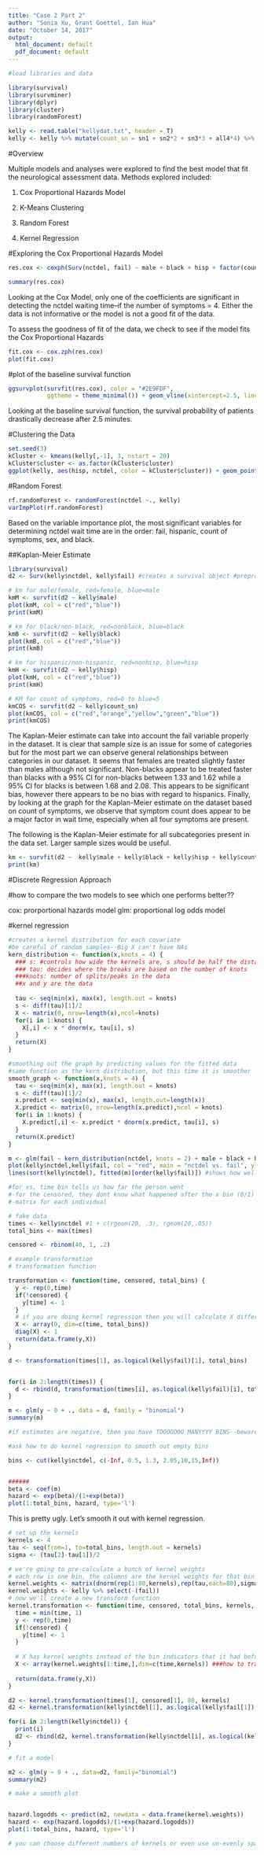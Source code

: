```yaml
---
title: "Case 2 Part 2"
author: "Sonia Xu, Grant Goettel, Ian Hua"
date: "October 14, 2017"
output:
  html_document: default
  pdf_document: default
---
```


<!--- Week 2: Report #1 on the case study introduced the previous week is due by Wed class time.  These reports should be done using LaTeX or RMarkdown and submitted electronically. They should be clear, concise and contain plots and descriptions of the exploratory/descriptive analyses along with an analysis plan including relevant references.  The lecture time will be devoted to providing details on statistical approaches relevant to the case study, and will not have time for the teams to work together or be a detailed question/answer session (Monday’s class is devoted to such things).  It is expected that the teams will devote substantial time out of class.

CASE STUDY 2: 

BACKGROUND: Study of time to critical neurological assessment for patients with stroke-like symptoms who are admitted to the emergency room.  A possible predictor is number of major stroke symptoms reported, ranging from 0 to 4.  Treatment for acute stroke includes thrombolytic therapy, which can potentially improve neurological functioning for ischemic stroke patients if administered soon after symptom onset (within 3 hours).  Since treating patients quickly is critically important for their long-term prognosis, minimizing the times from symptom onset to emergency room (ED) arrival, from ED arrival to diagnosis, and from diagnosis to treatment is of paramount concern.

INTEREST: Factors predictive of the time to critical neurological assessment following admission to the ED for n=335 patients with mild to moderate motor impairment.  The goal of the analysis is to perform inferences on the impact of clinical presentation, gender and race on time to neurological assessment.  Clinical presentation is measured as a count of reported major stroke symptoms, including headache, loss of motor skills or weakness, trouble talking or understanding, and vision problems.

Variable key: 
nctdel = min of neurologist time to assessment & CT scan from arrival at ER
fail = 1 if got neurologist/CT scan & 0 otherwise
male = 1 if male, 0=female
black = 1 if black, 0=not black 
hisp = 1 if hispanic, 0=not hispanic
sn1 = 0/1 indicator 1 main symptom
sn2 = 0/1 indicator 2 main symptoms
sn3 = 0/1 indicator 3 main symptoms 
all4 = 0/1 indicator all 4 main symptoms
--->
```r
#load libraries and data

library(survival)
library(survminer)
library(dplyr)
library(cluster)
library(randomForest)

kelly <- read.table("kellydat.txt", header = T)
kelly <- kelly %>% mutate(count_sn = sn1 + sn2*2 + sn3*3 + all4*4) %>% select(-c(sn1, sn2, sn3, all4))
```
#Overview

Multiple models and analyses were explored to find the best model that fit the neurological assessment data. Methods explored included:

1. Cox Proportional Hazards Model

2. K-Means Clustering

3. Random Forest

4. Kernel Regression

#Exploring the Cox Proportional Hazards Model
```r
res.cox <- coxph(Surv(nctdel, fail) ~ male + black + hisp + factor(count_sn), data =  kelly)

summary(res.cox)
```
Looking at the Cox Model, only one of the coefficients are significant in detecting the nctdel waiting time--if the number of symptoms = 4. Either the data is not informative or the model is not a good fit of the data.

To assess the goodness of fit of the data, we check to see if the model fits the Cox Proportional Hazards 
```r
fit.cox <- cox.zph(res.cox)
plot(fit.cox)
```

#plot of the baseline survival function
```r
ggsurvplot(survfit(res.cox), color = "#2E9FDF",
           ggtheme = theme_minimal()) + geom_vline(xintercept=2.5, linetype="dashed", color = "red", size=1)
```

Looking at the baseline survival function, the survival probability of patients drastically decrease after 2.5 minutes. 


#Clustering the Data
```r
set.seed(3)
kCluster <- kmeans(kelly[,-1], 3, nstart = 20)
kCluster$cluster <- as.factor(kCluster$cluster)
ggplot(kelly, aes(hisp, nctdel, color = kCluster$cluster)) + geom_point()
```

#Random Forest
```r
rf.randomForest <- randomForest(nctdel ~., kelly)
varImpPlot(rf.randomForest)
```
Based on the variable importance plot, the most significant variables for determining nctdel wait time are in the order: fail, hispanic, count of symptoms, sex, and black.

##Kaplan-Meier Estimate
```r
library(survival)
d2 <- Surv(kelly$nctdel, kelly$fail) #creates a survival object #preprocessed version of the data

# km for male/female, red=female, blue=male
kmM <- survfit(d2 ~ kelly$male)
plot(kmM, col = c("red","blue"))
print(kmM)

# km for black/non-black, red=nonblack, blue=black
kmB <- survfit(d2 ~ kelly$black)
plot(kmB, col = c("red","blue"))
print(kmB)

# km for hispanic/non-hispanic, red=nonhisp, blue=hisp
kmH <- survfit(d2 ~ kelly$hisp)
plot(kmH, col = c("red","blue"))
print(kmH)

# KM for count of symptoms, red=0 to blue=5
kmCOS <- survfit(d2 ~ kelly$count_sn)
plot(kmCOS, col = c("red","orange","yellow","green","blue"))
print(kmCOS)
```
The Kaplan-Meier estimate can take into account the fail variable properly in the dataset. It is clear that sample size is an issue for some of categories but for the most part we can observe general relationships between categories in our dataset. It seems that females are treated slightly faster than males although not significant. Non-blacks appear to be treated faster than blacks with a 95% CI for non-blacks between 1.33 and 1.62 while a 95% CI for blacks is between 1.68 and 2.08. This appears to be significant bias, however there appears to be no bias with regard to hispanics. Finally, by looking at the graph for the Kaplan-Meier estimate on the dataset based on count of symptoms, we observe that symptom count does appear to be a major factor in wait time, especially when all four symptoms are present. 

The following is the Kaplan-Meier estimate for all subcategories present in the data set. Larger sample sizes would be useful.
```r
km <- survfit(d2 ~  kelly$male + kelly$black + kelly$hisp + kelly$count_sn)
print(km)
```

#Discrete Regression Approach

#how to compare the two models to see which one performs better??

cox: prorportional hazards model
glm: proportional log odds model

#kernel regression
```r
#creates a kernel distribution for each covariate
#be careful of random samples--Big X can't have NAs
kern_distribution <- function(x,knots = 4) {
  ### s: #controls how wide the kernels are, s should be half the distance between two knots 
  ### tau: decides where the breaks are based on the number of knots
  ###knots: number of splits/peaks in the data
  ##x and y are the data
  
  tau <- seq(min(x), max(x), length.out = knots)
  s <- diff(tau)[1]/2
  X <- matrix(0, nrow=length(x),ncol=knots)
  for(i in 1:knots) {
    X[,i] <- x * dnorm(x, tau[i], s)
  }
  return(X)
}

#smoothing out the graph by predicting values for the fitted data
#same function as the kern distribution, but this time it is smoother
smooth_graph <- function(x,knots = 4) {
  tau <- seq(min(x), max(x), length.out = knots)
  s <- diff(tau)[1]/2
  x.predict <- seq(min(x), max(x), length.out=length(x))
  X.predict <- matrix(0, nrow=length(x.predict),ncol = knots)
  for(i in 1:knots) {
    X.predict[,i] <- x.predict * dnorm(x.predict, tau[i], s)
  }
  return(X.predict)
}

```


```r
m <- glm(fail ~ kern_distribution(nctdel, knots = 2) + male + black + hisp + count_sn, data = kelly, family = "binomial")
plot(kelly$nctdel,kelly$fail, col = "red", main = "nctdel vs. fail", ylab = "fail", xlab = "nctdel") #plots the true data
lines(sort(kelly$nctdel), fitted(m)[order(kelly$fail)]) #shows how well the model fits the true data

#for xs, time bin tells us how far the person went
#-for the censored, they dont know what happened after the x bin (0/1)
#-matrix for each individual
```

```r
# fake data
times <- kelly$nctdel #1 + c(rgeom(20, .3), rgeom(20,.05))
total_bins <- max(times)

censored <- rbinom(40, 1, .2)

# example transformation
# transformation function

transformation <- function(time, censored, total_bins) {
  y <- rep(0,time)
  if(!censored) {
    y[time] <- 1
  }
  # if you are doing kernel regression then you will calculate X differently here (using the kernels)
  X <- array(0, dim=c(time, total_bins))
  diag(X) <- 1
  return(data.frame(y,X))
}

d <- transformation(times[1], as.logical(kelly$fail)[1], total_bins)


for(i in 2:length(times)) {
  d <- rbind(d, transformation(times[i], as.logical(kelly$fail)[i], total_bins))
}

m <- glm(y ~ 0 + ., data = d, family = "binomial")
summary(m)

#if estimates are negative, then you have TOOOOOOO MANYYYY BINS--beware, you can either 1. reduce # of bins or 2. use kernel regression

#ask how to do kernel regression to smooth out empty bins

bins <- cut(kelly$nctdel, c(-Inf, 0.5, 1.3, 2.05,10,15,Inf))


######
beta <- coef(m)
hazard <- exp(beta)/(1+exp(beta))
plot(1:total_bins, hazard, type='l')
```
This is pretty ugly. Let's smooth it out with kernel regression.

```r
# set up the kernels
kernels <- 4
tau <- seq(from=1, to=total_bins, length.out = kernels)
sigma <- (tau[2]-tau[1])/2

# we're going to pre-calculate a bunch of kernel weights
# each row is one bin, the columns are the kernel weights for that bin
kernel.weights <- matrix(dnorm(rep(1:80,kernels),rep(tau,each=80),sigma), ncol=kernels)
kernel.weights <- kelly %>% select(-(fail))
# now we'll create a new transform function
kernel.transformation <- function(time, censored, total_bins, kernels, i) {
  time = min(time, 1)
  y <- rep(0,time)
  if(!censored) {
    y[time] <- 1
  }
  
  # X has kernel weights instead of the bin indicators that it had before
  X <- array(kernel.weights[1:time,],dim=c(time,kernels)) ###how to translate this line??
  
  return(data.frame(y,X))
}

d2 <- kernel.transformation(times[1], censored[1], 80, kernels)
d2 <- kernel.transformation(kelly$nctdel[1], as.logical(kelly$fail[1]), nrows(kelly), ncol(kernel.weights))

for(i in 2:length(kelly$nctdel)) {
  print(i)
  d2 <- rbind(d2, kernel.transformation(kelly$nctdel[i], as.logical(kelly$fail[i]), total_bins = nrow(kelly), kernels = ncol(kelly)-1, i))
}
```

```r
# fit a model

m2 <- glm(y ~ 0 + ., data=d2, family="binomial")
summary(m2)

# make a smooth plot


hazard.logodds <- predict(m2, newdata = data.frame(kernel.weights))
hazard <- exp(hazard.logodds)/(1+exp(hazard.logodds))
plot(1:total_bins, hazard, type='l')

# you can choose different numbers of kernels or even use un-evenly spaced kernels to capture more detail early on where you have more data.
```